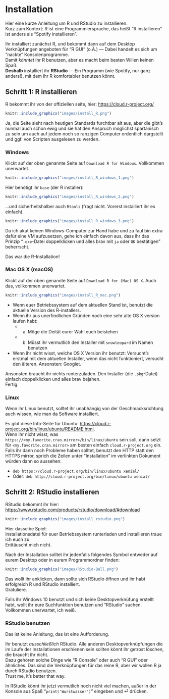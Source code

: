 # Installation

Hier eine kurze Anleitung um R und RStudio zu installieren.  
Kurz zum Kontext: R ist eine Programmiersprache, das heißt "R installieren" ist anders als "Spotify installieren".  

Ihr installiert zunächst R, und bekommt dann auf dem Desktop Verknüpfungen angeboten für "R GUI" (o.Ä.) — Dabei handelt es sich um "nackte" Konsolenprogramme.  
Damit *könntet* ihr R benutzen, aber es macht beim besten Willen keinen Spaß.  
**Deshalb** installiert ihr **RStudio** — Ein Programm (wie Spotify, nur ganz anders!), mit dem ihr R komfortabler benutzen könnt.

## Schritt 1: R installieren

R bekommt ihr von der offiziellen seite, hier: <https://cloud.r-project.org/>

```r
knitr::include_graphics("images/install_R.png")
```

Ja, die Seite sieht nach heutigen Standards furchtbar alt aus, aber die gibt's nunmal auch schon ewig und sie hat den Anspruch möglichst spartanisch zu sein um auch auf jedem noch so ranzigen Computer ordentlich dargstellt und ggf. von Scripten ausgelesen zu werden. 

### Windows

Klickt auf der oben genannte Seite auf `Download R for Windows`. Vollkommen unerwartet.

```r
knitr::include_graphics("images/install_R_windows_1.png")
```

Hier benötigt ihr `base` (der R installer):

```r
knitr::include_graphics("images/install_R_windows_2.png")
```

…und sicherheitshalber auch `Rtools` (fragt nicht. Vorerst installiert ihr es einfach).  

```r
knitr::include_graphics("images/install_R_windows_3.png")
```

Da ich akut keinen Windows-Computer zur Hand habe und zu faul bin extra dafür eine VM aufzusetzen, gehe ich einfach davon aus, dass ihr das Prinzip "`.exe`-Datei doppelklicken und alles brav mit `ja` oder `OK` bestätigen" beherrscht.  

Das war die R-Installation!

### Mac OS X (macOS) {#mac}

Klickt auf der oben genannte Seite auf `Download R for (Mac) OS X`. Auch das, vollkommen unerwartet.

```r
knitr::include_graphics("images/install_R_mac.png")
```

- Wenn euer Betriebssystem auf dem aktuellen Stand ist, benutzt die aktuelle Version des R-installers.  
- Wenn ihr aus unerfindlichen Gründen noch eine sehr alte OS X version laufen habt:
    - a) Möge die Deität eurer Wahl euch beistehen
    - b) Müsst ihr vermutlich den Installer mit `snowleopard` im Namen  benutzen 
- Wenn ihr nicht wisst, welche OS X Version ihr benutzt: Versucht's erstmal mit dem aktuellen Installer, wenn das nicht funktioniert, versucht den älteren. Ansonsten: Googlet.

Ansonsten braucht ihr nichts runterzuladen. Den Installer (die `.pkg`-Datei) einfach doppelklicken und alles brav bejahen.  
Fertig.

### Linux

Wenn ihr Linux benutzt, solltet ihr unabhängig von der Geschmacksrichtung auch wissen, wie man da Software installiert.  

Es gibt diese Info-Seite für Ubuntu: <https://cloud.r-project.org/bin/linux/ubuntu/README.html>.  
Wenn ihr nicht wisst, was `https://<my.favorite.cran.mirror>/bin/linux/ubuntu` sein soll, dann setzt für `<my.favorite.cran.mirror>` am besten einfach `cloud.r-project.org` ein. Falls ihr dann noch Probleme haben solltet, benutzt den HTTP statt den HTTPS mirror, sprich die Zeilen unter "Installation" im verlinkten Dokument würden dann so aussehen:

- `deb https://cloud.r-project.org/bin/linux/ubuntu xenial/`
- Oder: `deb http://cloud.r-project.org/bin/linux/ubuntu xenial/`

## Schritt 2: RStudio installieren

RStudio bekommt ihr hier: <https://www.rstudio.com/products/rstudio/download/#download>

```r
knitr::include_graphics("images/install_rstudio.png")
```

Hier dasselbe Spiel:  
Installationsdatei für euer Betriebssystem runterladen und installieren traue ich euch zu.  
Enttäuscht mich nicht.

Nach der Installation solltet ihr jedenfalls folgendes Symbol entweder auf eurem Desktop oder in eurem Programmordner finden:

```r
knitr::include_graphics("images/RStudio-Ball.png")
```

Das wollt ihr anklicken, dann sollte sich RStudio öffnen und ihr habt erfolgreich R und RStudio installiert.  
Gratuliere.

Falls ihr Windows 10 benutzt und sich keine Desktopverknüfung erstellt habt, wollt ihr eure Suchfunktion benutzen und "RStudio" suchen. Vollkommen unerwartet, ich weiß.  

### RStudio benutzen

Das ist keine Anleitung, das ist eine Aufforderung.  

Ihr benutzt *ausschließlich* RStudio. 
Alle anderen Desktopverknüpfungen die im Laufe der Installationen erschienen sein sollten könnt ihr getrost löschen, die braucht ihr nicht.  
Dazu gehören solche Dinge wie "R Console" oder auch "R GUI" oder ähnliches. Das sind die Verknüpfungen für das reine R, aber wir wollen R ja durch RStudio benutzen.  
Trust me, it's better that way.  

In RStudio könnt ihr jetzt vermutlich noch nicht viel machen, außer in der Konsole aus Spaß "`print('Wurstwasser')`" eingeben und ⏎ drücken.
